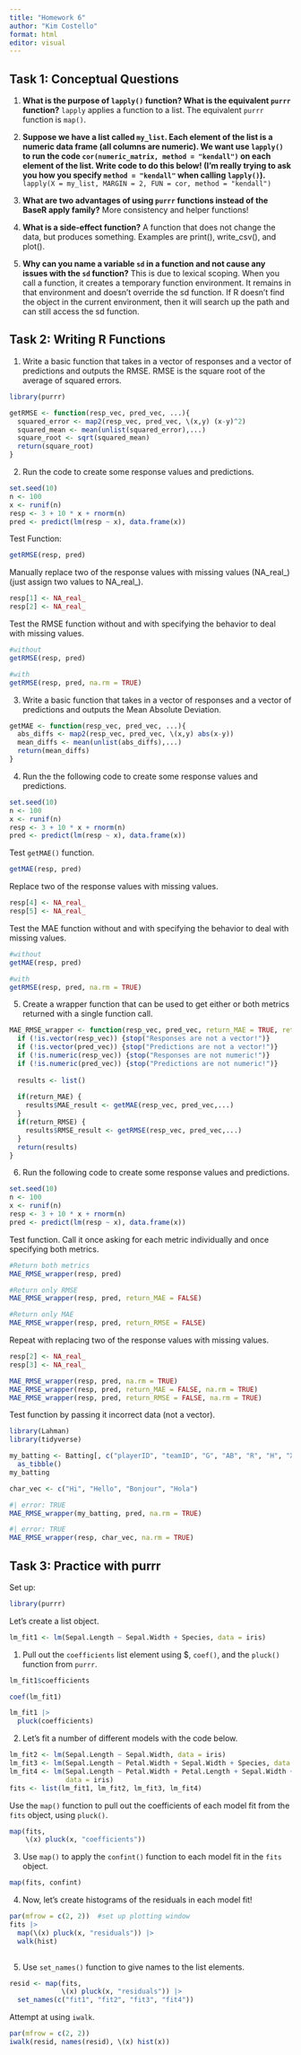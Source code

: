 ```yaml
---
title: "Homework 6"
author: "Kim Costello"
format: html
editor: visual
---
```


## Task 1: Conceptual Questions

1.  **What is the purpose of `lapply()` function? What is the equivalent `purrr` function?** `lapply` applies a function to a list. The equivalent `purrr` function is `map()`.

2.  **Suppose we have a list called `my_list`. Each element of the list is a numeric data frame (all columns are numeric). We want use `lapply()` to run the code `cor(numeric_matrix, method = "kendall")` on each element of the list. Write code to do this below! (I’m really trying to ask you how you specify `method = "kendall"` when calling `lapply()`).**\
    `lapply(X = my_list, MARGIN = 2, FUN = cor, method = "kendall")`

3.  **What are two advantages of using `purrr` functions instead of the BaseR apply family?** More consistency and helper functions!

4.  **What is a side-effect function?** A function that does not change the data, but produces something. Examples are print(), write_csv(), and plot().

5.  **Why can you name a variable `sd` in a function and not cause any issues with the `sd` function?** This is due to lexical scoping. When you call a function, it creates a temporary function environment. It remains in that environment and doesn't override the sd function. If R doesn't find the object in the current environment, then it will search up the path and can still access the sd function.


## Task 2: Writing R Functions

1.  Write a basic function that takes in a vector of responses and a vector of predictions
and outputs the RMSE. RMSE is the square root of the average of squared errors.
```r
library(purrr)

getRMSE <- function(resp_vec, pred_vec, ...){
  squared_error <- map2(resp_vec, pred_vec, \(x,y) (x-y)^2)
  squared_mean <- mean(unlist(squared_error),...)
  square_root <- sqrt(squared_mean)
  return(square_root)
}
```

2.  Run the code to create some response values and predictions.
```r
set.seed(10)
n <- 100
x <- runif(n)
resp <- 3 + 10 * x + rnorm(n)
pred <- predict(lm(resp ~ x), data.frame(x))
```
Test Function: 
```r
getRMSE(resp, pred)
```
Manually replace two of the response values with missing values (NA_real_) (just assign
two values to NA_real_). 
```r
resp[1] <- NA_real_
resp[2] <- NA_real_
```

Test the RMSE function without and with specifying the behavior to deal with missing values. 
```r
#without
getRMSE(resp, pred)
```
```r
#with
getRMSE(resp, pred, na.rm = TRUE)
```
3.  Write a basic function that takes in a vector of responses and a vector of predictions
and outputs the Mean Absolute Deviation. 
```r
getMAE <- function(resp_vec, pred_vec, ...){
  abs_diffs <- map2(resp_vec, pred_vec, \(x,y) abs(x-y))
  mean_diffs <- mean(unlist(abs_diffs),...)
  return(mean_diffs)
}
```

4.  Run the the following code to create some response values and predictions. 
```r
set.seed(10)
n <- 100
x <- runif(n)
resp <- 3 + 10 * x + rnorm(n)
pred <- predict(lm(resp ~ x), data.frame(x))
```
Test `getMAE()` function. 
```r
getMAE(resp, pred)
```
Replace two of the response values with missing values. 
```r
resp[4] <- NA_real_
resp[5] <- NA_real_
```
Test the MAE function without and with specifying the behavior to deal with missing values.
```r
#without
getMAE(resp, pred)
```
```r
#with
getRMSE(resp, pred, na.rm = TRUE)
```
5.  Create a wrapper function that can be used to get either or both metrics returned with a single function call. 
```r
MAE_RMSE_wrapper <- function(resp_vec, pred_vec, return_MAE = TRUE, return_RMSE = TRUE, ...){
  if (!is.vector(resp_vec)) {stop("Responses are not a vector!")}
  if (!is.vector(pred_vec)) {stop("Predictions are not a vector!")}
  if (!is.numeric(resp_vec)) {stop("Responses are not numeric!")}
  if (!is.numeric(pred_vec)) {stop("Predictions are not numeric!")}
  
  results <- list()
  
  if(return_MAE) {
    results$MAE_result <- getMAE(resp_vec, pred_vec,...)
  }
  if(return_RMSE) {
    results$RMSE_result <- getRMSE(resp_vec, pred_vec,...)
  }
  return(results)
}

```
6.  Run the following code to create some response values and predictions. 
```r
set.seed(10)
n <- 100
x <- runif(n)
resp <- 3 + 10 * x + rnorm(n)
pred <- predict(lm(resp ~ x), data.frame(x))
```

Test function. Call it once asking for each metric individually and once specifying both metrics. 
```r
#Return both metrics
MAE_RMSE_wrapper(resp, pred)
```
```r
#Return only RMSE
MAE_RMSE_wrapper(resp, pred, return_MAE = FALSE)
```
```r
#Return only MAE
MAE_RMSE_wrapper(resp, pred, return_RMSE = FALSE)
```
Repeat with replacing two of the response values with missing values. 
```r
resp[2] <- NA_real_
resp[3] <- NA_real_
```

```r
MAE_RMSE_wrapper(resp, pred, na.rm = TRUE)
MAE_RMSE_wrapper(resp, pred, return_MAE = FALSE, na.rm = TRUE)
MAE_RMSE_wrapper(resp, pred, return_RMSE = FALSE, na.rm = TRUE)
```
Test function by passing it incorrect data (not a vector). 
```r
library(Lahman)
library(tidyverse)

my_batting <- Batting[, c("playerID", "teamID", "G", "AB", "R", "H", "X2B", "X3B", "HR")] |>
  as_tibble()
my_batting

char_vec <- c("Hi", "Hello", "Bonjour", "Hola")
```

```r
#| error: TRUE
MAE_RMSE_wrapper(my_batting, pred, na.rm = TRUE)
```
```r
#| error: TRUE
MAE_RMSE_wrapper(resp, char_vec, na.rm = TRUE)
```


## Task 3: Practice with purrr

Set up: 
```r
library(purrr)
```


Let's create a list object. 
```r
lm_fit1 <- lm(Sepal.Length ~ Sepal.Width + Species, data = iris)
```

1.  Pull out the `coefficients` list element using $, `coef()`, and the `pluck()` function from `purrr`.
```r
lm_fit1$coefficients
```
```r
coef(lm_fit1) 
```

```r
lm_fit1 |>
  pluck(coefficients)
```
2.  Let's fit a number of different models with the code below. 
```r
lm_fit2 <- lm(Sepal.Length ~ Sepal.Width, data = iris)
lm_fit3 <- lm(Sepal.Length ~ Petal.Width + Sepal.Width + Species, data = iris)
lm_fit4 <- lm(Sepal.Length ~ Petal.Width + Petal.Length + Sepal.Width + Species,
              data = iris)
fits <- list(lm_fit1, lm_fit2, lm_fit3, lm_fit4)
```

Use the `map()` function to pull out the coefficients of each model fit from the `fits` object, using `pluck()`. 
```r
map(fits, 
    \(x) pluck(x, "coefficients"))
```

3.  Use `map()` to apply the `confint()` function to each model fit in the `fits` object.
```r
map(fits, confint)
```

4.  Now, let's create histograms of the residuals in each model fit! 

```r
par(mfrow = c(2, 2))  #set up plotting window
fits |>
  map(\(x) pluck(x, "residuals")) |>
  walk(hist)
  
```
5.  Use `set_names()` function to give names to the list elements.
```r
resid <- map(fits, 
             \(x) pluck(x, "residuals")) |>
  set_names(c("fit1", "fit2", "fit3", "fit4"))
```

Attempt at using `iwalk`.
```r
par(mfrow = c(2, 2))
iwalk(resid, names(resid), \(x) hist(x))
```

